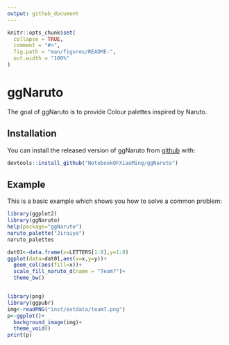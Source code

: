 ```yaml
---
output: github_document
---
```


<!-- README.md is generated from README.Rmd. Please edit that file -->

```r
knitr::opts_chunk$set(
  collapse = TRUE,
  comment = "#>",
  fig.path = "man/figures/README-",
  out.width = "100%"
)
```

# ggNaruto

<!-- badges: start -->
<!-- badges: end -->

The goal of ggNaruto is to provide Colour palettes inspired by Naruto.

## Installation

You can install the released version of ggNaruto from [github](https://github.com/NotebookOFXiaoMing/ggNaruto) with:

``` r
devtools::install_github("NotebookOFXiaoMing/ggNaruto")
```

## Example

This is a basic example which shows you how to solve a common problem:

```r
library(ggplot2)
library(ggNaruto)
help(package="ggNaruto")
naruto_palette("Jiraiya")
naruto_palettes

dat01<-data.frame(x=LETTERS[1:8],y=1:8)
ggplot(data=dat01,aes(x=x,y=y))+
  geom_col(aes(fill=x))+
  scale_fill_naruto_d(name = "Team7")+
  theme_bw()


library(png)
library(ggpubr)
img<-readPNG("inst/extdata/team7.png")
p<-ggplot()+
  background_image(img)+
  theme_void()
print(p)
```


